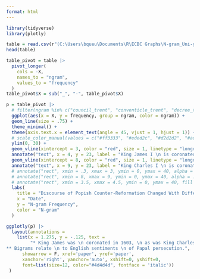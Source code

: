 ---
format: html
---

```{r load packages, message = F, echo = F}
library(tidyverse)
library(plotly)
```

```{r get data, message = F, echo = F, output = F}
table = read.csv(r"(C:\Users\bqueu\Documents\R\ECBC Graphs\N-gram_Uni-gram List--final version - Bellarmine_PopishPersecution_Bigram.csv)")
head(table)
```

```{r pivot table, echo = F}
table_pivot = table |>
  pivot_longer(
    cols = -X,
    names_to = "ngram",
    values_to = "frequency"
  )
table_pivot$X = sub("_", "-", table_pivot$X)
```

```{r graph, warning = F, echo = F}
p = table_pivot |>
  # filter(ngram %in% c("council_trent", "conventicle_trent", "decree_trent", "popish_council", "cardinal_trent", "bishop_trent", "trent_council", "lateran_trent", "trent_counsel", "trent_decree")) |>
  ggplot(aes(x = X, y = frequency, group = ngram, color = ngram)) +
  geom_line(size = .75) +
  theme_minimal() +
  theme(axis.text.x = element_text(angle = 45, vjust = 1, hjust = 1)) +
  # scale_color_manual(values = c("#ff3333", "#eded2c", "#d2d2d2", "#add2ad", "#d2d2d2", "#7cabd0", "#d2d2d2", "#d2d2d2", "#d2d2d2", "#de4ab9", "#c596df", "#b5d0de", "#d2d2d2", "#d2d2d2")) +
  ylim(0, 30) +
  geom_vline(xintercept = 3, color = "red", size = 1, linetype = "longdash") +
  annotate("text", x = 4, y = 23, label = "King James I \n is coronated.", fontface = "italic", size = 3) +
  geom_vline(xintercept = 8, color = "red", size = 1, linetype = "longdash") +
  annotate("text", x = 9, y = 23, label = "King Charles I \n is coronated.", fontface = "italic", size = 3) +
  # annotate("rect", xmin = .3, xmax = 3, ymin = 0, ymax = 40, alpha = .25) +
  # annotate("rect", xmin = 8, xmax = 9, ymin = 0, ymax = 40, alpha = .25) +
  # annotate("rect", xmin = 3.5, xmax = 4.5, ymin = 0, ymax = 40, fill = "red", alpha = .25) +
  labs(
    title = "Discourse of Popish Counter-Reformation Changed With Different Reigns",
    x = "Date", 
    y = "N-gram Frequency",
    color = "N-gram"
  ) 

ggplotly(p) |>
  layout(annotations = 
    list(x = 1.275, y = -.125, text = 
         "* King James was \n coronated in 1603, \n as was King Charles \n in 1625.
** Bigrams relate \n to English sentiments \n of Papal persecution.", 
      showarrow = F, xref='paper', yref='paper', 
      xanchor='right', yanchor='auto', xshift=0, yshift=0,
      font=list(size=12, color="#4d4d4d", fontface = 'italic'))
 )
```
